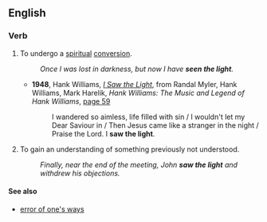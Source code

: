==English==

===Verb===
{{en-verb|sees the light|seeing the light|saw the light|seen the light|inf=[[see]] [[the]] [[light]]}}

# {{idiom|religious}} To undergo a [[spiritual]] [[conversion]].
#: ''Once I was lost in darkness, but now I have '''seen the light'''.''
#*'''1948''', Hank Williams, ''[[w:I Saw the Light (Hank Williams song)| I Saw the Light]]'', from Randal Myler, Hank Williams, Mark Harelik, ''Hank Williams: The Music and Legend of Hank Williams'', [http://books.google.com/books?id=30u2zFjOqiUC&pg=PA59&dq=i-saw-the-light+williams&lr=&as_brr=3&ei=IT-jR-SrHaTYyATjvNyzDA&sig=_hdI-DUahV9MWuh0TyvQDwG7Y8g page 59]
#*:I wandered so aimless, life filled with sin / I wouldn't let my Dear Saviour in / Then Jesus came like a stranger in the night / Praise the Lord. I '''saw the light'''.
# {{idiom}} To gain an understanding of something previously not understood.
#: ''Finally, near the end of the meeting, John '''saw the light''' and withdrew his objections.''

====See also====
*[[error of one's ways]]